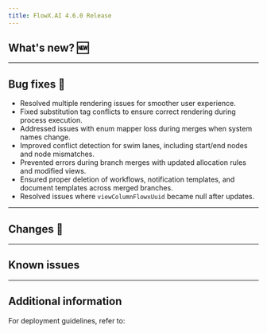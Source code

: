 ```yaml
---
title: FlowX.AI 4.6.0 Release
---
```


## What's new? 🆕




---

## Bug fixes 🐞

- Resolved multiple rendering issues for smoother user experience.
- Fixed substitution tag conflicts to ensure correct rendering during process execution.
- Addressed issues with enum mapper loss during merges when system names change.
- Improved conflict detection for swim lanes, including start/end nodes and node mismatches.
- Prevented errors during branch merges with updated allocation rules and modified views.
- Ensured proper deletion of workflows, notification templates, and document templates across merged branches.
- Resolved issues where `viewColumnFlowxUuid` became null after updates.

---

## Changes  🔧

---

## Known issues 


---

## Additional information

For deployment guidelines, refer to:
 
<Card title="Deployment guidelines v4.6.0" href="./deployment-guidelines-v4.6.0" icon="link"/>

<Card title="Migrating from v4.1.x to v4.6.0" href="./migrating-from-v4.1.x-to-v4.6.0/" icon="link"/>